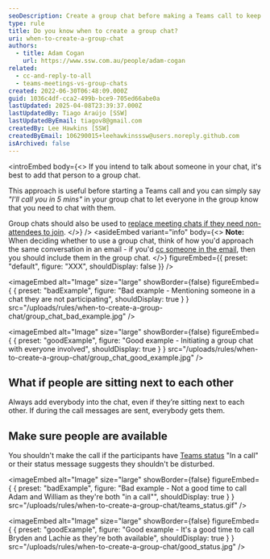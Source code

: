 ```yaml
---
seoDescription: Create a group chat before making a Teams call to keep everyone involved and avoid disrupting others.
type: rule
title: Do you know when to create a group chat?
uri: when-to-create-a-group-chat
authors:
  - title: Adam Cogan
    url: https://www.ssw.com.au/people/adam-cogan
related:
  - cc-and-reply-to-all
  - teams-meetings-vs-group-chats
created: 2022-06-30T06:48:09.000Z
guid: 1036c4df-cca2-499b-bce9-705ed66abe0a
lastUpdated: 2025-04-08T23:39:37.000Z
lastUpdatedBy: Tiago Araújo [SSW]
lastUpdatedByEmail: tiagov8@gmail.com
createdBy: Lee Hawkins [SSW]
createdByEmail: 106290015+leehawkinsssw@users.noreply.github.com
isArchived: false
---
```


<introEmbed
  body={<>
If you intend to talk about someone in your chat, it's best to add that person to a group chat.

This approach is useful before starting a Teams call and you can simply say _"I'll call you in 5 mins"_ in your group chat to let everyone in the group know that you need to chat with them.

Group chats should also be used to [replace meeting chats if they need non-attendees to join](/teams-meetings-vs-group-chats).
  </>}
/>
<asideEmbed
  variant="info"
  body={<>
    **Note:** When deciding whether to use a group chat, think of how you'd approach the same conversation in an email - if you'd [cc someone in the email](/cc-and-reply-to-all), then you should include them in the group chat.
  </>}
  figureEmbed={{
    preset: "default",
    figure: "XXX",
    shouldDisplay: false
  }}
/>

<imageEmbed
  alt="Image"
  size="large"
  showBorder={false}
  figureEmbed={ {
    preset: "badExample",
    figure: "Bad example - Mentioning someone in a chat they are not participating",
    shouldDisplay: true
  } }
  src="/uploads/rules/when-to-create-a-group-chat/group_chat_bad_example.jpg"
/>

<imageEmbed
  alt="Image"
  size="large"
  showBorder={false}
  figureEmbed={ {
    preset: "goodExample",
    figure: "Good example - Initiating a group chat with everyone involved",
    shouldDisplay: true
  } }
  src="/uploads/rules/when-to-create-a-group-chat/group_chat_good_example.jpg"
/>

## What if people are sitting next to each other

Always add everybody into the chat, even if they’re sitting next to each other. If during the call messages are sent, everybody gets them.

## Make sure people are available

You shouldn't make the call if the participants have [Teams status](/use-the-status-message-in-teams) "In a call" or their status message suggests they shouldn't be disturbed.

<imageEmbed
  alt="Image"
  size="large"
  showBorder={false}
  figureEmbed={ {
    preset: "badExample",
    figure: "Bad example - Not a good time to call Adam and William as they're both \"in a call\"",
    shouldDisplay: true
  } }
  src="/uploads/rules/when-to-create-a-group-chat/teams_status.gif"
/>

<imageEmbed
  alt="Image"
  size="large"
  showBorder={false}
  figureEmbed={ {
    preset: "goodExample",
    figure: "Good example - It's a good time to call Bryden and Lachie as they're both available",
    shouldDisplay: true
  } }
  src="/uploads/rules/when-to-create-a-group-chat/good_status.jpg"
/>
